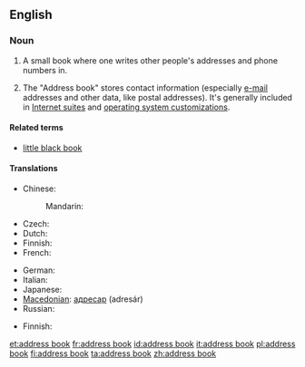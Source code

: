 ==English==
{{wikipedia}}

===Noun===
{{en-noun|sg=[[address]] [[book]]}}

# A small book where one writes other people's addresses and phone numbers in.
# {{computing}} The "Address book" stores contact information (especially [[e-mail]] addresses and other data, like postal addresses).  It's generally included in [[w:Internet suite|Internet suites]] and  [[w:operating  system|operating system customizations]].

====Related terms====
* [[little black book]]

====Translations====
{{trans-top|small book with addresses}}
* Chinese:
*: Mandarin: {{t|zh|地址簿|tr=dìzhǐbù|sc=Hani}}
* Czech: {{t-|cs|adresář|m}}
* Dutch: {{t|nl|adresboek|n}}
* Finnish: {{t|fi|osoitekirja}}
* French: {{t|fr|carnet d'adresses|m}}
{{trans-mid}}
* German: {{t|de|Adressbuch|n}}
* Italian: {{t|it|rubrica|f}}
* Japanese: {{t|ja|アドレス帳|tr=adoresu-chō|sc=Jpan}}
* [[Macedonian]]: [[адресар]] (adresár) {{m}}
* Russian: {{t|ru|адресная книга|f|tr=ádresnaja kníga|sc=Cyrl}}
{{trans-bottom}}

{{trans-top|computing: file containing e-mail addresses and other data on one's contacts}}
* Finnish: {{t|fi|osoitekirja}}
{{trans-mid}}
{{trans-bottom}}

[[et:address book]]
[[fr:address book]]
[[id:address book]]
[[it:address book]]
[[pl:address book]]
[[fi:address book]]
[[ta:address book]]
[[zh:address book]]